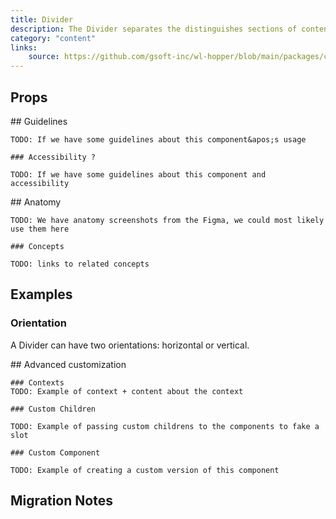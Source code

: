 ```yaml
---
title: Divider
description: The Divider separates the distinguishes sections of content or groups.
category: "content"
links:
    source: https://github.com/gsoft-inc/wl-hopper/blob/main/packages/components/src/content/src/Divider.tsx
---
```


<Example src="Divider/docs/preview" isOpen />

## Props

<PropTable component="Divider" />

<FeatureFlag flag="next">
    ## Guidelines

    TODO: If we have some guidelines about this component&apos;s usage

    ### Accessibility ?

    TODO: If we have some guidelines about this component and accessibility
</FeatureFlag>

<FeatureFlag flag="rc">
    ## Anatomy

    TODO: We have anatomy screenshots from the Figma, we could most likely use them here

    ### Concepts

    TODO: links to related concepts
</FeatureFlag>

## Examples

### Orientation

A Divider can have two orientations: horizontal or vertical.

<Example src="Divider/docs/orientation" />

<FeatureFlag flag="next">
    ## Advanced customization

    ### Contexts
    TODO: Example of context + content about the context

    ### Custom Children

    TODO: Example of passing custom childrens to the components to fake a slot

    ### Custom Component

    TODO: Example of creating a custom version of this component
</FeatureFlag>

## Migration Notes

<MigrateGuide src="Divider/docs/migration-notes" />
